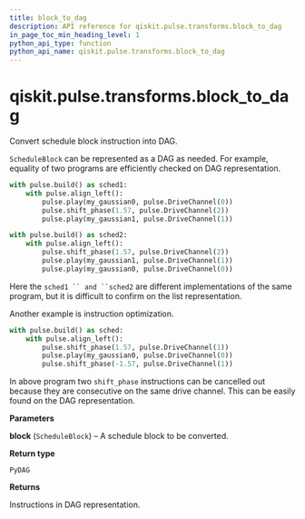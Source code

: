 ```yaml
---
title: block_to_dag
description: API reference for qiskit.pulse.transforms.block_to_dag
in_page_toc_min_heading_level: 1
python_api_type: function
python_api_name: qiskit.pulse.transforms.block_to_dag
---
```


# qiskit.pulse.transforms.block\_to\_dag

<Function id="qiskit.pulse.transforms.block_to_dag" name="block_to_dag" isDedicatedPage={true} github="https://github.com/qiskit/qiskit/tree/stable/0.20/qiskit/pulse/transforms/dag.py" signature="block_to_dag(block)">
  Convert schedule block instruction into DAG.

  `ScheduleBlock` can be represented as a DAG as needed. For example, equality of two programs are efficiently checked on DAG representation.

  ```python
  with pulse.build() as sched1:
      with pulse.align_left():
          pulse.play(my_gaussian0, pulse.DriveChannel(0))
          pulse.shift_phase(1.57, pulse.DriveChannel(2))
          pulse.play(my_gaussian1, pulse.DriveChannel(1))

  with pulse.build() as sched2:
      with pulse.align_left():
          pulse.shift_phase(1.57, pulse.DriveChannel(2))
          pulse.play(my_gaussian1, pulse.DriveChannel(1))
          pulse.play(my_gaussian0, pulse.DriveChannel(0))
  ```

  Here the `sched1 `` and ``sched2` are different implementations of the same program, but it is difficult to confirm on the list representation.

  Another example is instruction optimization.

  ```python
  with pulse.build() as sched:
      with pulse.align_left():
          pulse.shift_phase(1.57, pulse.DriveChannel(1))
          pulse.play(my_gaussian0, pulse.DriveChannel(0))
          pulse.shift_phase(-1.57, pulse.DriveChannel(1))
  ```

  In above program two `shift_phase` instructions can be cancelled out because they are consecutive on the same drive channel. This can be easily found on the DAG representation.

  **Parameters**

  **block** (`ScheduleBlock`) – A schedule block to be converted.

  **Return type**

  `PyDAG`

  **Returns**

  Instructions in DAG representation.
</Function>

